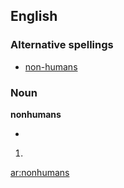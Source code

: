 ==English==

===Alternative spellings===
* [[non-humans]]

===Noun===
'''nonhumans'''

* {{plural of|nonhuman}}
# {{defn|English}}

[[ar:nonhumans]]